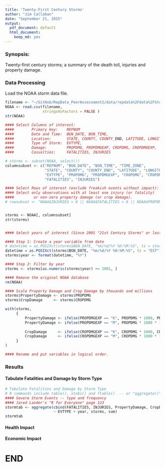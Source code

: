```yaml
---
title: 'Twenty-First Century Storms'
author: "Jim Callahan"
date: "September 21, 2015"
output:
  pdf_document: default
  html_document:
    keep_md: yes
---
```

### Synopsis:
Twenty-first century storms; a summary of the death toll, injuries and property damage.

### Data Processing
Load the NOAA storm data file.
```r
filename <- "~/GitHub/RepData_PeerAssessment2/data/repdata%2Fdata%2FStormData.csv.bz2"
NOAA <- read.csv(filename, 
                 stringsAsFactors = FALSE )
str(NOAA)
```


```r
#### Select Columns of interest:
####        Primary key:    REFNUM
####        Date and Time:  BGN_DATE, BGN_TIME, 
####        Location:       STATE, COUNTY, COUNTY_END, LATITUDE, LONGITUDE,
####        Type of Storm:  EVTYPE,
####        Damage:         PROPDMG, PROPDMGEXP, CROPDMG, CROPDMGEXP,
####        Casualties:     FATALITIES, INJURIES

# storms <- subset(NOAA, select())
columnsubset <- c("REFNUM", "BGN_DATE", "BGN_TIME", "TIME_ZONE",
                  "STATE", "COUNTY", "COUNTY_END", "LATITUDE", "LONGITUDE", 
                  "EVTYPE", "PROPDMG", "PROPDMGEXP", "CROPDMG", "CROPDMGEXP", 
                  "FATALITIES", "INJURIES")

#### Select Rows of interest (exclude freakish events without impact):
#### Select only observations with at least one injury (or fatality) 
####         or non-zero property damage (or crop damage).
# rowsubset <- "NOAA$INJURIES > 0 || NOAA$FATALITIES > 0 || NOAA$PROPDMG > 0 || NOAA$CROPDMG > 0"


storms <- NOAA[, columnsubset]
str(storms)


#### Select years of interest (Since 2001 "21st Century Storms" or last 25 years)

#### Step 1: Create a year variable from date
# datetime = as.POSIXct(storms$BGN_DATE, "%m/%d/%Y %H:%M:%S", tz = storms$TIME_ZONE)
datetime = as.POSIXct(storms$BGN_DATE, "%m/%d/%Y %H:%M:%S", tz = "EST")
storms$year <- format(datetime, "%Y")

#### Step 2: Filter by year
storms <- storms[as.numeric(storms$year) >= 2001, ]

#### Remove the original NOAA database
rm(NOAA)

```

```r
#### Scale Property Damage and Crop Damage by thouands and millions
storms$PropertyDamage <- storms$PROPDMG
storms$CropDamage     <- storms$CROPDMG

with(storms, 
     {
         PropertyDamage <- ifelse(PROPDMGEXP == "K", PROPDMG * 1000, PROPDMG)
         PropertyDamage <- ifelse(PROPDMGEXP == "M", PROPDMG * 1000 * 1000, PROPDMG)
         
         CropDamage     <- ifelse(CROPDMGEXP == "K", CROPDMG * 1000, CROPDMG)
         CropDamage     <- ifelse(CROPDMGEXP == "M", CROPDMG * 1000 * 1000, CROPDMG)
     }
)

#### Rename and put variables in logical order.


```



### Results
#### Tabulate Fatalities and Damage by Storm Type

```r
# Tabulate Fatalities and Damage by Storm Type
# R commands include table(), xtabs() and ftable()  -- or "aggregate()"
#### Severe Storm Events -- type and frequency
#### Jared Lander's "R for Everyone" page 123
stormtab <- aggregate(cbind(FATALITIES, INJURIES, PropertyDamage, CropDamage) 
                      ~ EVTYPE + year, storms, sum)
stormtab

```

#### Health Impact

#### Economic Impact



# END

